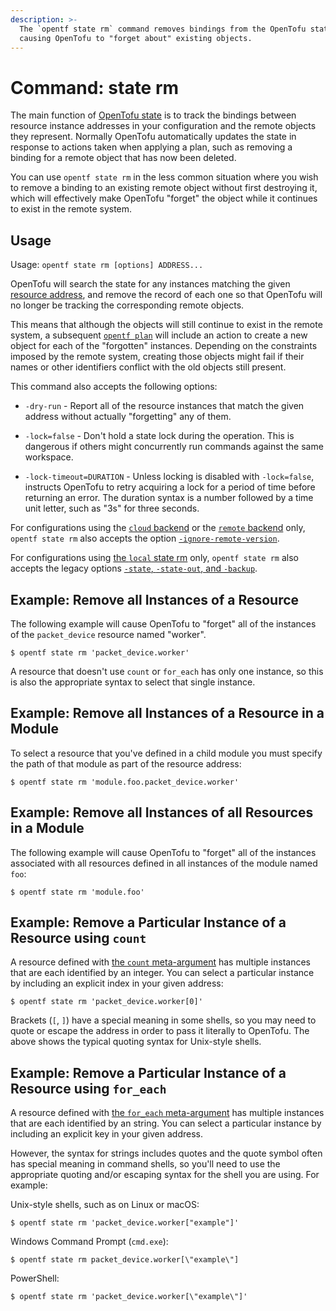 ```yaml
---
description: >-
  The `opentf state rm` command removes bindings from the OpenTofu state,
  causing OpenTofu to "forget about" existing objects.
---
```


# Command: state rm

The main function of [OpenTofu state](/docs/language/state) is
to track the bindings between resource instance addresses in your configuration
and the remote objects they represent. Normally OpenTofu automatically
updates the state in response to actions taken when applying a plan, such as
removing a binding for a remote object that has now been deleted.

You can use `opentf state rm` in the less common situation where you wish
to remove a binding to an existing remote object without first destroying it,
which will effectively make OpenTofu "forget" the object while it continues
to exist in the remote system.

## Usage

Usage: `opentf state rm [options] ADDRESS...`

OpenTofu will search the state for any instances matching the given
[resource address](/docs/cli/state/resource-addressing), and remove
the record of each one so that OpenTofu will no longer be tracking the
corresponding remote objects.

This means that although the objects will still continue to exist in the
remote system, a subsequent
[`opentf plan`](/docs/cli/commands/plan)
will include an action to create a new object for each of the "forgotten"
instances. Depending on the constraints imposed by the remote system, creating
those objects might fail if their names or other identifiers conflict with
the old objects still present.

This command also accepts the following options:

- `-dry-run` - Report all of the resource instances that match the given
  address without actually "forgetting" any of them.

- `-lock=false` - Don't hold a state lock during the operation. This is
  dangerous if others might concurrently run commands against the same
  workspace.

- `-lock-timeout=DURATION` - Unless locking is disabled with `-lock=false`,
  instructs OpenTofu to retry acquiring a lock for a period of time before
  returning an error. The duration syntax is a number followed by a time
  unit letter, such as "3s" for three seconds.

For configurations using the [`cloud` backend](/docs/cli/cloud) or the [`remote` backend](/docs/language/settings/backends/remote)
only, `opentf state rm`
also accepts the option
[`-ignore-remote-version`](/docs/cli/cloud/command-line-arguments#ignore-remote-version).

For configurations using
[the `local` state rm](/docs/language/settings/backends/local) only,
`opentf state rm` also accepts the legacy options
[`-state`, `-state-out`, and `-backup`](/docs/language/settings/backends/local#command-line-arguments).

## Example: Remove all Instances of a Resource

The following example will cause OpenTofu to "forget" all of the instances
of the `packet_device` resource named "worker".

```shell
$ opentf state rm 'packet_device.worker'
```

A resource that doesn't use `count` or `for_each` has only one instance, so
this is also the appropriate syntax to select that single instance.

## Example: Remove all Instances of a Resource in a Module

To select a resource that you've defined in a child module you must specify
the path of that module as part of the resource address:

```shell
$ opentf state rm 'module.foo.packet_device.worker'
```

## Example: Remove all Instances of all Resources in a Module

The following example will cause OpenTofu to "forget" all of the instances
associated with all resources defined in all instances of the module named
`foo`:

```shell
$ opentf state rm 'module.foo'
```

## Example: Remove a Particular Instance of a Resource using `count`

A resource defined with [the `count` meta-argument](/docs/language/meta-arguments/count)
has multiple instances that are each identified by an integer. You can
select a particular instance by including an explicit index in your given
address:

```shell
$ opentf state rm 'packet_device.worker[0]'
```

Brackets (`[`, `]`) have a special meaning in some shells, so you may need to
quote or escape the address in order to pass it literally to OpenTofu.
The above shows the typical quoting syntax for Unix-style shells.

## Example: Remove a Particular Instance of a Resource using `for_each`

A resource defined with [the `for_each` meta-argument](/docs/language/meta-arguments/for_each)
has multiple instances that are each identified by an string. You can
select a particular instance by including an explicit key in your given
address.

However, the syntax for strings includes quotes and the quote symbol often
has special meaning in command shells, so you'll need to use the appropriate
quoting and/or escaping syntax for the shell you are using. For example:

Unix-style shells, such as on Linux or macOS:

```shell
$ opentf state rm 'packet_device.worker["example"]'
```

Windows Command Prompt (`cmd.exe`):

```shell
$ opentf state rm packet_device.worker[\"example\"]
```

PowerShell:

```shell
$ opentf state rm 'packet_device.worker[\"example\"]'
```
